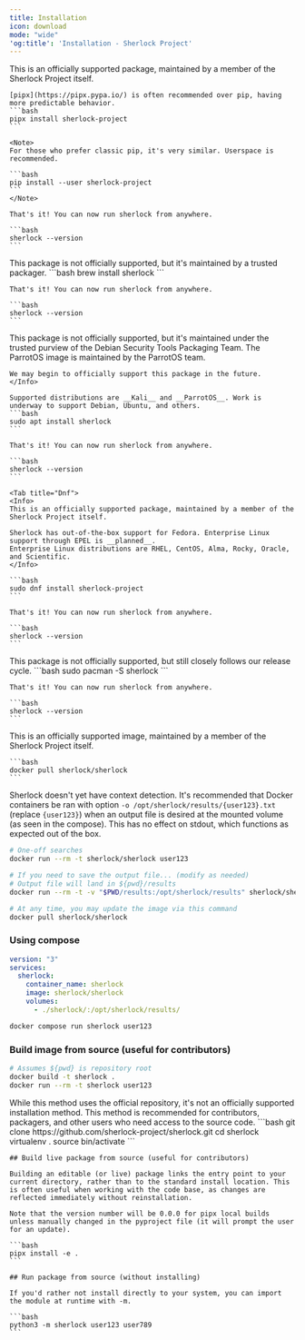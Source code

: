 ```yaml
---
title: Installation
icon: download
mode: "wide"
'og:title': 'Installation - Sherlock Project'
---
```


<Tabs>
  <Tab title="PyPI (pip)">
    <Info>
    This is an officially supported package, maintained by a member of the Sherlock Project itself.
    </Info>

    [pipx](https://pipx.pypa.io/) is often recommended over pip, having more predictable behavior.
    ```bash
    pipx install sherlock-project
    ```

    <Note>    
    For those who prefer classic pip, it's very similar. Userspace is recommended.

    ```bash
    pip install --user sherlock-project
    ```
    </Note>
    
    That's it! You can now run sherlock from anywhere.

    ```bash
    sherlock --version
    ```
  </Tab>
  <Tab title="Brew">
    <Info>
    This package is not officially supported, but it's maintained by a trusted packager.
    </Info>
    ```bash
    brew install sherlock
    ```

    That's it! You can now run sherlock from anywhere.

    ```bash
    sherlock --version
    ```
  </Tab>

  <Tab title="Apt">
    <Info>
    This package is not officially supported, but it's maintained under the trusted purview of the Debian Security Tools Packaging Team. The ParrotOS image is maintained by the ParrotOS team.
    
    We may begin to officially support this package in the future.
    </Info>

    Supported distributions are __Kali__ and __ParrotOS__. Work is underway to support Debian, Ubuntu, and others.
    ```bash
    sudo apt install sherlock
    ```

    That's it! You can now run sherlock from anywhere.

    ```bash
    sherlock --version
    ```
  </Tab>

    <Tab title="Dnf">
    <Info>
    This is an officially supported package, maintained by a member of the Sherlock Project itself.

    Sherlock has out-of-the-box support for Fedora. Enterprise Linux support through EPEL is __planned__.
    Enterprise Linux distributions are RHEL, CentOS, Alma, Rocky, Oracle, and Scientific.
    </Info>

    ```bash
    sudo dnf install sherlock-project
    ```

    That's it! You can now run sherlock from anywhere.

    ```bash
    sherlock --version
    ```
  </Tab>

  <Tab title="BlackArch">
    <Info>
    This package is not officially supported, but still closely follows our release cycle.
    </Info>
    ```bash
    sudo pacman -S sherlock
    ```

    That's it! You can now run sherlock from anywhere.

    ```bash
    sherlock --version
    ```
  </Tab>

  <Tab title="Docker">
    <Info>
    This is an officially supported image, maintained by a member of the Sherlock Project itself.
    </Info>

    ```bash
    docker pull sherlock/sherlock
    ```
<Note>Sherlock doesn't yet have context detection. It's recommended that Docker containers be ran with option `-o /opt/sherlock/results/{user123}.txt` (replace `{user123}`) when an output file is desired at the mounted volume (as seen in the compose). This has no effect on stdout, which functions as expected out of the box.</Note>

```bash
# One-off searches
docker run --rm -t sherlock/sherlock user123

# If you need to save the output file... (modify as needed)
# Output file will land in ${pwd}/results
docker run --rm -t -v "$PWD/results:/opt/sherlock/results" sherlock/sherlock -o /opt/sherlock/results/text.txt user123
```

```bash
# At any time, you may update the image via this command
docker pull sherlock/sherlock
```

### Using compose

```yml
version: "3"
services:
  sherlock:
    container_name: sherlock
    image: sherlock/sherlock
    volumes:
      - ./sherlock/:/opt/sherlock/results/
```

```bash
docker compose run sherlock user123
```

### Build image from source (useful for contributors)

```bash
# Assumes ${pwd} is repository root
docker build -t sherlock .
docker run --rm -t sherlock user123
```
  </Tab>
  <Tab title="GitHub">
    <Info>
    While this method uses the official repository, it's not an officially supported installation method. This method is recommended for contributors, packagers, and other users who need access to the source code.
    </Info>
    ```bash
    git clone https://github.com/sherlock-project/sherlock.git
    cd sherlock
    virtualenv .
    source bin/activate
    ```

    ## Build live package from source (useful for contributors)

    Building an editable (or live) package links the entry point to your current directory, rather than to the standard install location. This is often useful when working with the code base, as changes are reflected immediately without reinstallation.

    Note that the version number will be 0.0.0 for pipx local builds unless manually changed in the pyproject file (it will prompt the user for an update).

    ```bash
    pipx install -e .
    ```

    ## Run package from source (without installing)

    If you'd rather not install directly to your system, you can import the module at runtime with -m.

    ```bash
    python3 -m sherlock user123 user789
    ```

  </Tab>
</Tabs>